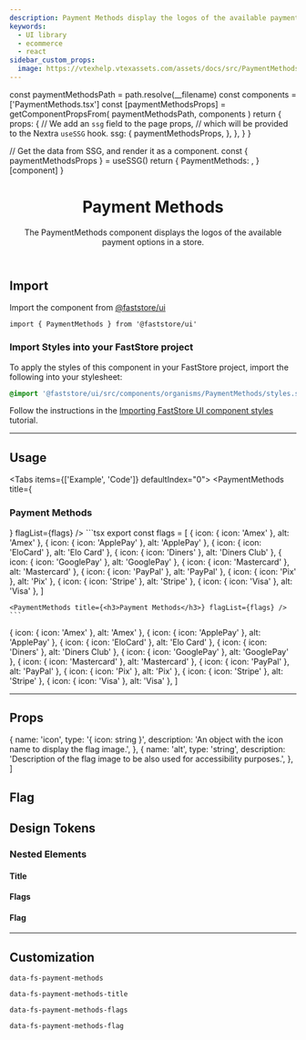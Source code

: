 ```yaml
---
description: Payment Methods display the logos of the available payment options in a store.
keywords:
  - UI library
  - ecommerce
  - react
sidebar_custom_props:
  image: https://vtexhelp.vtexassets.com/assets/docs/src/PaymentMethods___b0f344b254360daa53406cd631887adf.png
---
```




  const paymentMethodsPath = path.resolve(__filename)
  const components = ['PaymentMethods.tsx']
  const [paymentMethodsProps] = getComponentPropsFrom(
    paymentMethodsPath,
    components
  )
  return {
    props: {
      // We add an `ssg` field to the page props,
      // which will be provided to the Nextra `useSSG` hook.
      ssg: {
        paymentMethodsProps,
      },
    },
  }
}

  // Get the data from SSG, and render it as a component.
  const { paymentMethodsProps } = useSSG()
  return {
    PaymentMethods: <PropsSection propsList={paymentMethodsProps} />,
  }[component]
}

<header>

# Payment Methods

The PaymentMethods component displays the logos of the available payment options in a store.

</header>

## Import

Import the component from [@faststore/ui](/../components)

```tsx
import { PaymentMethods } from '@faststore/ui'
```

### Import Styles into your FastStore project

To apply the styles of this component in your FastStore project, import the following into your stylesheet:

```scss copy
@import '@faststore/ui/src/components/organisms/PaymentMethods/styles.scss';
```

Follow the instructions in the [Importing FastStore UI component styles](/docs/customizing/importing-styles-to-faststore-ui-components) tutorial.

---

## Usage

<Tabs items={['Example', 'Code']} defaultIndex="0">
  <Tab>
    <OverviewSection>
      <PaymentMethods title={<h3>Payment Methods</h3>} flagList={flags} />
    </OverviewSection>
  </Tab>
  <Tab>
    ```tsx
    export const flags = [
      { icon: { icon: 'Amex' }, alt: 'Amex' },
      { icon: { icon: 'ApplePay' }, alt: 'ApplePay' },
      { icon: { icon: 'EloCard' }, alt: 'Elo Card' },
      { icon: { icon: 'Diners' }, alt: 'Diners Club' },
      { icon: { icon: 'GooglePay' }, alt: 'GooglePay' },
      { icon: { icon: 'Mastercard' }, alt: 'Mastercard' },
      { icon: { icon: 'PayPal' }, alt: 'PayPal' },
      { icon: { icon: 'Pix' }, alt: 'Pix' },
      { icon: { icon: 'Stripe' }, alt: 'Stripe' },
      { icon: { icon: 'Visa' }, alt: 'Visa' },
    ]

    <PaymentMethods title={<h3>Payment Methods</h3>} flagList={flags} />
    ```

  </Tab>
</Tabs>

  { icon: { icon: 'Amex' }, alt: 'Amex' },
  { icon: { icon: 'ApplePay' }, alt: 'ApplePay' },
  { icon: { icon: 'EloCard' }, alt: 'Elo Card' },
  { icon: { icon: 'Diners' }, alt: 'Diners Club' },
  { icon: { icon: 'GooglePay' }, alt: 'GooglePay' },
  { icon: { icon: 'Mastercard' }, alt: 'Mastercard' },
  { icon: { icon: 'PayPal' }, alt: 'PayPal' },
  { icon: { icon: 'Pix' }, alt: 'Pix' },
  { icon: { icon: 'Stripe' }, alt: 'Stripe' },
  { icon: { icon: 'Visa' }, alt: 'Visa' },
]

---

## Props

<PaymentMethodsPropsSection component="PaymentMethods" />

  {
    name: 'icon',
    type: '{ icon: string }',
    description: 'An object with the icon name to display the flag image.',
  },
  {
    name: 'alt',
    type: 'string',
    description:
      'Description of the flag image to be also used for accessibility purposes.',
  },
]

## Flag

<PropsSection propsList={propsFlag} />

## Design Tokens

### Nested Elements

#### Title

<TokenTable>
  <TokenRow
    token="--fs-payment-methods-title-size"
    value="var(--fs-text-size-body)"
  />
  <TokenRow
    token="--fs-payment-methods-title-weight"
    value="var(--fs-text-weight-bold)"
  />
  <TokenRow token="--fs-payment-methods-title-line-height" value="1.25" />
</TokenTable>

#### Flags

<TokenTable>
  <TokenRow
    token="--fs-payment-methods-flags-row-gap"
    value="var(--fs-spacing-1)"
  />
  <TokenRow
    token="--fs-payment-methods-flags-margin-top"
    value="var(--fs-spacing-3)"
  />
</TokenTable>

#### Flag

<TokenTable>
  <TokenRow
    token="--fs-payment-methods-flag-width"
    value="var(--fs-spacing-5)"
  />
  <TokenRow
    token="--fs-payment-methods-flag-height"
    value="var(--fs-spacing-4)"
  />
  <TokenRow
    token="--fs-payment-methods-flag-bkg-color"
    value="var(--fs-color-neutral-0)"
    isColor
  />
  <TokenRow
    token="--fs-payment-methods-flag-border-width"
    value="var(--fs-border-width)"
  />
  <TokenRow
    token="--fs-payment-methods-flag-border-color"
    value="var(--fs-color-neutral-3)"
    isColor
  />
  <TokenRow
    token="--fs-payment-methods-flag-border-radius"
    value="var(--fs-border-radius-small)"
  />
</TokenTable>

---

## Customization

`data-fs-payment-methods`

`data-fs-payment-methods-title`

`data-fs-payment-methods-flags`

`data-fs-payment-methods-flag`
